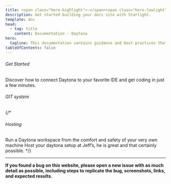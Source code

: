 ```yaml
---
title: <span class="hero-highlight">~</span><span class="hero-lowlight">cd</span> daytona-docs
description: Get started building your docs site with Starlight.
template: doc
head:
  - tag: title
    content: Documentation · Daytona
hero:
  tagline: This documentation contains guidance and best practices that can help you get the best out of Daytona. From setting up your first workspace to the most advanced team collab.
tableOfContents: false
---
```



###### Get Started

Discover how to connect Daytona to your favorite IDE and get coding in just a few minutes.

<CardFlex gridNumber={9} mobileGridNumber={3}>
	<ImageCard imageDark={VSlogo} link="/tools/vs-code-extension" imageAlt="Visual Studio logo" />
	<ImageCard  imageDark={PClogo} link="/tools/jetbrains-gateway" imageAlt="PyCharm logo" />
	<ImageCard  imageDark={vimlogo} link="/tools/neovim" imageAlt="Vim logo" />
	<ImageCard  imageDark={IJlogo} link="#" imageAlt="IntelliJ logo" />
    <ImageCard  imageDark={WSlogo} link="#" imageAlt="WebStorm logo" />
    <ImageCard  imageDark={GOlogo} link="#" imageAlt="GoLand logo" />
    <ImageCard  imageDark={CLlogo} link="#" imageAlt="CLion logo" />
    <ImageCard  imageDark={RDlogo} link="#" imageAlt="Rider logo" />
    <ImageCard  imageDark={RMlogo} link="#" imageAlt="RubyMine logo"/>
</CardFlex>


###### GIT system

<CardGrid gridNumber={3} mobileGridNumber={3}>
    <TitleCard imageDark={BitbucketLogo} title="Bitbucket" link="#" imageAlt="BitBucket logo"/>
    <TitleCard imageDark={GithubLogo} title="GitHub" link="#" imageAlt="'GitHub logo"/>
    <TitleCard imageDark={GitlabLogo} title="GitLab" link="#" imageAlt="GitLab logo"/>
</CardGrid>

{/*
###### Hosting

<CardGrid gridNumber={2} mobileGridNumber={1}>
    <Card imageDark={IPIllustration} imageLight="" title="Setup your Localhost" link="#" imageAlt="IP illustration">
        Run a Daytona workspace from the comfort and safety of your very own machine
    </Card>
    <Card imageDark={hostIllustration} imageLight="" title="Bare Metal" link="#" imageAlt="host server illustration">
        Host your daytona setup at Jeff’s, he is great and that certainly possible.
    </Card>
</CardGrid>
*/}

<hr />

<strong>If you found a bug on this website, please open a new issue with as much detail as possible, including steps to replicate the bug, screenshots, links, and expected results.</strong>
